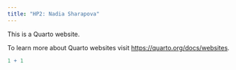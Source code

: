 ```yaml
---
title: "HP2: Nadia Sharapova"
---
```


This is a Quarto website.

To learn more about Quarto websites visit <https://quarto.org/docs/websites>.

```r
1 + 1
```
